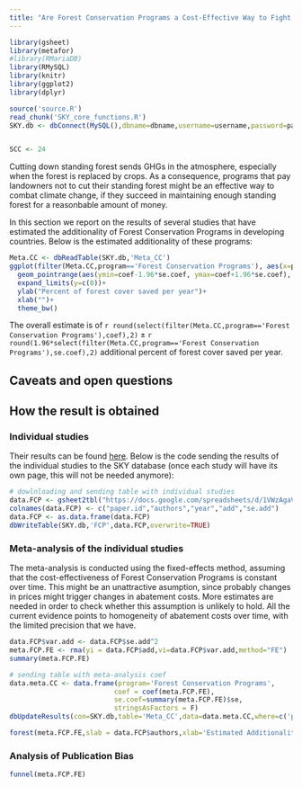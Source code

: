 ```yaml
---
title: "Are Forest Conservation Programs a Cost-Effective Way to Fight Climate Change?"
---
```


```r
library(gsheet)
library(metafor)
#library(RMariaDB)
library(RMySQL)
library(knitr)
library(ggplot2)
library(dplyr)
```

```r
source('source.R')
read_chunk('SKY_core_functions.R')
SKY.db <- dbConnect(MySQL(),dbname=dbname,username=username,password=password,host=host)
```

```r

```

```r
SCC <- 24
```

Cutting down standing forest sends GHGs in the atmosphere, especially when the forest is replaced by crops.
As a consequence, programs that pay landowners not to cut their standing forest might be an effective way to combat climate change, if they succeed in maintaining enough standing forest for a reasonbable amount of money.

In this section we report on the results of several studies that have estimated the additionality of Forest Conservation Programs in developing countries.
Below is the estimated additionality of these programs:

```r
Meta.CC <- dbReadTable(SKY.db,'Meta_CC')
ggplot(filter(Meta.CC,program=='Forest Conservation Programs'), aes(x=program, y=coef)) + 
  geom_pointrange(aes(ymin=coef-1.96*se.coef, ymax=coef+1.96*se.coef), width=.1) +
  expand_limits(y=c(0))+
  ylab("Percent of forest cover saved per year")+
  xlab("")+
  theme_bw()
```

The overall estimate is of `r round(select(filter(Meta.CC,program=='Forest Conservation Programs'),coef),2)` $\pm$ `r round(1.96*select(filter(Meta.CC,program=='Forest Conservation Programs'),se.coef),2)` additional percent of forest cover saved per year. 

## Caveats and open questions

## How the result is obtained

### Individual studies

Their results can be found [here](https://docs.google.com/spreadsheets/d/1VWzAgaV3fRfk3mJDzt4y3fxInM5lWrygxebocAmdxtQ/edit?usp=sharing).
Below is the code sending the results of the individual studies to the SKY database (once each study will have its own page, this will not be needed anymore):
```r
# dowlnloading and sending table with individual studies
data.FCP <- gsheet2tbl("https://docs.google.com/spreadsheets/d/1VWzAgaV3fRfk3mJDzt4y3fxInM5lWrygxebocAmdxtQ/edit?usp=sharing")
colnames(data.FCP) <- c("paper.id","authors","year","add","se.add")
data.FCP <- as.data.frame(data.FCP)
dbWriteTable(SKY.db,'FCP',data.FCP,overwrite=TRUE)
```

### Meta-analysis of the individual studies

The meta-analysis is conducted using the fixed-effects method, assuming that the cost-effectiveness of Forest Conservation Programs is constant over time.
This might be an unattractive asumption, since probably changes in prices might trigger changes in abatement costs.
More estimates are needed in order to check whether this assumption is unlikely to hold.
All the current evidence points to homogeneity of abatement costs over time, with the limited precision that we have.

```r
data.FCP$var.add <- data.FCP$se.add^2
meta.FCP.FE <- rma(yi = data.FCP$add,vi=data.FCP$var.add,method="FE")
summary(meta.FCP.FE)

```

```r
# sending table with meta-analysis coef
data.meta.CC <- data.frame(program='Forest Conservation Programs',
                          coef = coef(meta.FCP.FE),
                          se.coef=summary(meta.FCP.FE)$se,
                          stringsAsFactors = F)
dbUpdateResults(con=SKY.db,table='Meta_CC',data=data.meta.CC,where=c('program'),update=c('coef','se.coef'))
```

```r
forest(meta.FCP.FE,slab = data.FCP$authors,xlab='Estimated Additionality of Forest Conservation Programs (in percent of forest cover per year)')
```

### Analysis of Publication Bias

```r
funnel(meta.FCP.FE)
```



